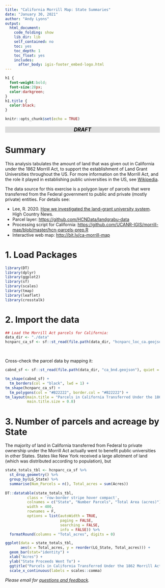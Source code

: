 ```yaml
---
title: "California Morrill Map: State Summaries"
date: "January 30, 2021"
author: "Andy Lyons"
output: 
  html_document:
    code_folding: show
    lib_dir: lib
    self_contained: no
    toc: yes
    toc_depth: 1
    toc_float: yes
    includes:
      after_body: igis-footer_embed-logo.html
---
```


```css
h1 {
  font-weight:bold;
  font-size:28px;
  color:darkgreen;
}
h1.title {
  color:black;
}
```

```r
knitr::opts_chunk$set(echo = TRUE)
```

<p style="text-align:center; font-weight:bold; font-style:italic; color:black; font-size:120%; background-color:#DDD;">DRAFT</p>

# Summary

This analysis tabulates the amount of land that was given out in California under the 1862 Morrill Act, to support the establishment of Land Grant Universities throughout the US. For more information on the Morrill Act, and the role it played in establishing public universities in the US, see [Wikipedia](https://en.wikipedia.org/wiki/Morrill_Land-Grant_Acts){target="_blank" rel="noopener"}.

The data source for this exercise is a polygon layer of parcels that were transferred from the Federal government to public and private (mostly private) entities. For details see:

* Lee, R. 2020. [How we investigated the land-grant university system](https://www.hcn.org/articles/indigenous-affairs-education-how-we-investigated-the-land-grant-university-system){target="_blank" rel="noopener"}. High Country News.  
* Parcel layer: [https://github.com/HCNData/landgrabu-data](https://github.com/HCNData/landgrabu-data)  
* Processing script for California: [https://github.com/UCANR-IGIS/morrill-map/blob/master/hcn-parcels-prep.R](https://github.com/UCANR-IGIS/morrill-map/blob/master/hcn-parcels-prep.R){target="_blank" rel="noopener"}  
* Interactive web map: [http://bit.ly/ca-morrill-map](http://bit.ly/ca-morrill-map){target="_blank" rel="noopener"}  

# 1. Load Packages

```r
library(DT)
library(dplyr)
library(ggplot2)
library(sf)
library(scales)
library(tmap)
library(leaflet)   
library(crosstalk)  
```

# 2. Import the data

```r
## Load the Morrill Act parcels for California:
data_dir <- "./data"
hcnparc_ca_sf <- sf::st_read(file.path(data_dir, "hcnparc_loc_ca.geojson"), quiet = TRUE)
```

\

Cross-check the parcel data by mapping it:

```r
cabnd_sf <- sf::st_read(file.path(data_dir, "ca_bnd.geojson"), quiet = TRUE)

tm_shape(cabnd_sf) +
  tm_borders(col = "black", lwd = 1) +
tm_shape(hcnparc_ca_sf) +
  tm_polygons(col = "#B22222", border.col = "#B22222") +
tm_layout(main.title = "Parcels in California Transferred Under the 1862 Morrill Act",
          main.title.size = 0.8)

```

# 3. Number of parcels and acreage by State

The majority of land in California transferred from Federal to private ownership under the Morrill Act actually went to benefit public universities in other States. States like New York received a large allotment of land (which was distributed according to population), but 

```r
state_totals_tbl <- hcnparc_ca_sf %>% 
  st_drop_geometry() %>% 
  group_by(LG_State) %>% 
  summarise(Num_Parcels = n(), Total_acres = sum(Acres))
  
DT::datatable(state_totals_tbl, 
          class = 'row-border stripe hover compact', 
          colnames = c("State", "Number Parcels", "Total Area (acres)"),
          width = 400,
          rownames = F, 
          options = list(autoWidth = TRUE,
                         paging = FALSE,
                         searching = FALSE,
                         info = FALSE)) %>% 
  formatRound(columns = "Total_acres", digits = 0) 
```

```r
ggplot(data = state_totals_tbl, 
       aes(x = Total_acres, y = reorder(LG_State, Total_acres))) + 
  geom_bar(stat="identity") +
  xlab("Acres") +
  ylab("State Proceeds Went To") +
  ggtitle("Parcels in California Transferred Under the 1862 Morrill Act") +
  scale_x_continuous(labels = scales::comma)
```

*Please email for [questions and feedback](mailto:andlyons@ucanr.edu?subject=Morrill Map).*

\

